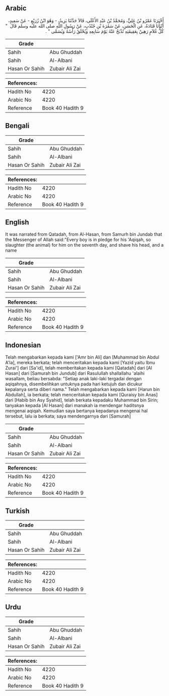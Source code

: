 ## Arabic


<div dir="rtl" lang="ar" style={{fontSize:'larger',backgroundColor:'#f8f9fa',padding:20}}>
أَخْبَرَنَا عَمْرُو بْنُ عَلِيٍّ، وَمُحَمَّدُ بْنُ عَبْدِ الأَعْلَى، قَالاَ حَدَّثَنَا يَزِيدُ، - وَهُوَ ابْنُ زُرَيْعٍ - عَنْ سَعِيدٍ، أَنْبَأَنَا قَتَادَةُ، عَنِ الْحَسَنِ، عَنْ سَمُرَةَ بْنِ جُنْدُبٍ، عَنْ رَسُولِ اللَّهِ صلى الله عليه وسلم قَالَ ‏ "‏ كُلُّ غُلاَمٍ رَهِينٌ بِعَقِيقَتِهِ تُذْبَحُ عَنْهُ يَوْمَ سَابِعِهِ وَيُحْلَقُ رَأْسُهُ وَيُسَمَّى ‏"‏ ‏.‏
</div>
<div style={{backgroundColor:'#f8f9fa',padding:20, marginBottom: 10}}><table> <thead> <tr> <th>Grade</th> <th></th> </tr> </thead> <tbody> <tr><td>Sahih</td><td>Abu Ghuddah</td></tr><tr><td>Sahih</td><td>Al-Albani</td></tr><tr><td>Hasan Or Sahih</td><td>Zubair Ali Zai</td></tr></tbody></table><table> <thead> <tr> <th>References:</th> <th></th> </tr> </thead> <tbody><tr><td>Hadith No</td><td>4220</td></tr><tr><td>Arabic No</td><td>4220</td></tr><tr><td>Reference</td><td>Book 40 Hadith 9</td></tr></tbody></table></div>

## Bengali


<div dir="ltr" lang="bn" style={{fontSize:'larger',backgroundColor:'#f8f9fa',padding:20}}>

</div>
<div style={{backgroundColor:'#f8f9fa',padding:20, marginBottom: 10}}><table> <thead> <tr> <th>Grade</th> <th></th> </tr> </thead> <tbody> <tr><td>Sahih</td><td>Abu Ghuddah</td></tr><tr><td>Sahih</td><td>Al-Albani</td></tr><tr><td>Hasan Or Sahih</td><td>Zubair Ali Zai</td></tr></tbody></table><table> <thead> <tr> <th>References:</th> <th></th> </tr> </thead> <tbody><tr><td>Hadith No</td><td>4220</td></tr><tr><td>Arabic No</td><td>4220</td></tr><tr><td>Reference</td><td>Book 40 Hadith 9</td></tr></tbody></table></div>

## English


<div dir="ltr" lang="en" style={{fontSize:'larger',backgroundColor:'#f8f9fa',padding:20}}>
It was narrated from Qatadah, from Al-Hasan, from Samurh bin Jundab that the Messenger of Allah said:"Every boy is in pledge for his 'Aqiqah, so slaughter (the animal) for him on the seventh day, and shave his head, and a name
</div>
<div style={{backgroundColor:'#f8f9fa',padding:20, marginBottom: 10}}><table> <thead> <tr> <th>Grade</th> <th></th> </tr> </thead> <tbody> <tr><td>Sahih</td><td>Abu Ghuddah</td></tr><tr><td>Sahih</td><td>Al-Albani</td></tr><tr><td>Hasan Or Sahih</td><td>Zubair Ali Zai</td></tr></tbody></table><table> <thead> <tr> <th>References:</th> <th></th> </tr> </thead> <tbody><tr><td>Hadith No</td><td>4220</td></tr><tr><td>Arabic No</td><td>4220</td></tr><tr><td>Reference</td><td>Book 40 Hadith 9</td></tr></tbody></table></div>

## Indonesian


<div dir="ltr" lang="id" style={{fontSize:'larger',backgroundColor:'#f8f9fa',padding:20}}>
Telah mengabarkan kepada kami ['Amr bin Ali] dan [Muhammad bin Abdul A'la], mereka berkata; telah menceritakan kepada kami [Yazid yaitu Ibnu Zurai'] dari [Sa'id], telah memberitakan kepada kami [Qatadah] dari [Al Hasan] dari [Samurah bin Jundub] dari Rasulullah shallallahu 'alaihi wasallam, beliau bersabda: "Setiap anak laki-laki tergadai dengan aqiqahnya, disembelihkan untuknya pada hari ketujuh dan dicukur kepalanya serta diberi nama." Telah mengabarkan kepada kami [Harun bin Abdullah], ia berkata; telah menceritakan kepada kami [Quraisy bin Anas] dari [Habib bin Asy Syahid], telah berkata kepadaku Muhammad bin Sirin; tanyakan kepada [Al Hasan] dari manakah ia mendengar haditsnya mengenai aqiqah. Kemudian saya bertanya kepadanya mengenai hal tersebut, lalu ia berkata; saya mendengarnya dari [Samurah]
</div>
<div style={{backgroundColor:'#f8f9fa',padding:20, marginBottom: 10}}><table> <thead> <tr> <th>Grade</th> <th></th> </tr> </thead> <tbody> <tr><td>Sahih</td><td>Abu Ghuddah</td></tr><tr><td>Sahih</td><td>Al-Albani</td></tr><tr><td>Hasan Or Sahih</td><td>Zubair Ali Zai</td></tr></tbody></table><table> <thead> <tr> <th>References:</th> <th></th> </tr> </thead> <tbody><tr><td>Hadith No</td><td>4220</td></tr><tr><td>Arabic No</td><td>4220</td></tr><tr><td>Reference</td><td>Book 40 Hadith 9</td></tr></tbody></table></div>

## Turkish


<div dir="ltr" lang="tr" style={{fontSize:'larger',backgroundColor:'#f8f9fa',padding:20}}>

</div>
<div style={{backgroundColor:'#f8f9fa',padding:20, marginBottom: 10}}><table> <thead> <tr> <th>Grade</th> <th></th> </tr> </thead> <tbody> <tr><td>Sahih</td><td>Abu Ghuddah</td></tr><tr><td>Sahih</td><td>Al-Albani</td></tr><tr><td>Hasan Or Sahih</td><td>Zubair Ali Zai</td></tr></tbody></table><table> <thead> <tr> <th>References:</th> <th></th> </tr> </thead> <tbody><tr><td>Hadith No</td><td>4220</td></tr><tr><td>Arabic No</td><td>4220</td></tr><tr><td>Reference</td><td>Book 40 Hadith 9</td></tr></tbody></table></div>

## Urdu


<div dir="rtl" lang="ur" style={{fontSize:'larger',backgroundColor:'#f8f9fa',padding:20}}>

</div>
<div style={{backgroundColor:'#f8f9fa',padding:20, marginBottom: 10}}><table> <thead> <tr> <th>Grade</th> <th></th> </tr> </thead> <tbody> <tr><td>Sahih</td><td>Abu Ghuddah</td></tr><tr><td>Sahih</td><td>Al-Albani</td></tr><tr><td>Hasan Or Sahih</td><td>Zubair Ali Zai</td></tr></tbody></table><table> <thead> <tr> <th>References:</th> <th></th> </tr> </thead> <tbody><tr><td>Hadith No</td><td>4220</td></tr><tr><td>Arabic No</td><td>4220</td></tr><tr><td>Reference</td><td>Book 40 Hadith 9</td></tr></tbody></table></div>